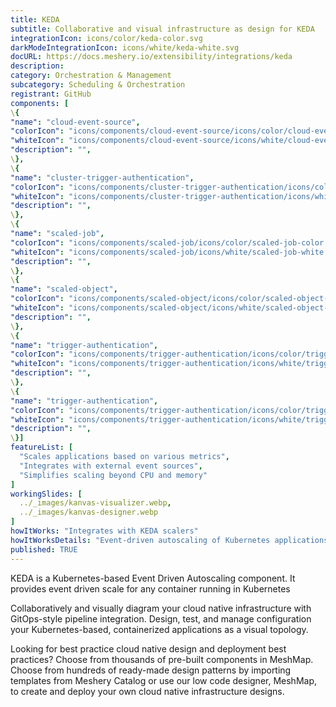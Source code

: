 ```yaml
---
title: KEDA
subtitle: Collaborative and visual infrastructure as design for KEDA
integrationIcon: icons/color/keda-color.svg
darkModeIntegrationIcon: icons/white/keda-white.svg
docURL: https://docs.meshery.io/extensibility/integrations/keda
description: 
category: Orchestration & Management
subcategory: Scheduling & Orchestration
registrant: GitHub
components: [
\{
"name": "cloud-event-source",
"colorIcon": "icons/components/cloud-event-source/icons/color/cloud-event-source-color.svg",
"whiteIcon": "icons/components/cloud-event-source/icons/white/cloud-event-source-white.svg",
"description": "",
\},
\{
"name": "cluster-trigger-authentication",
"colorIcon": "icons/components/cluster-trigger-authentication/icons/color/cluster-trigger-authentication-color.svg",
"whiteIcon": "icons/components/cluster-trigger-authentication/icons/white/cluster-trigger-authentication-white.svg",
"description": "",
\},
\{
"name": "scaled-job",
"colorIcon": "icons/components/scaled-job/icons/color/scaled-job-color.svg",
"whiteIcon": "icons/components/scaled-job/icons/white/scaled-job-white.svg",
"description": "",
\},
\{
"name": "scaled-object",
"colorIcon": "icons/components/scaled-object/icons/color/scaled-object-color.svg",
"whiteIcon": "icons/components/scaled-object/icons/white/scaled-object-white.svg",
"description": "",
\},
\{
"name": "trigger-authentication",
"colorIcon": "icons/components/trigger-authentication/icons/color/trigger-authentication-color.svg",
"whiteIcon": "icons/components/trigger-authentication/icons/white/trigger-authentication-white.svg",
"description": "",
\},
\{
"name": "trigger-authentication",
"colorIcon": "icons/components/trigger-authentication/icons/color/trigger-authentication-color.svg",
"whiteIcon": "icons/components/trigger-authentication/icons/white/trigger-authentication-white.svg",
"description": "",
\}]
featureList: [
  "Scales applications based on various metrics",
  "Integrates with external event sources",
  "Simplifies scaling beyond CPU and memory"
]
workingSlides: [
  ../_images/kanvas-visualizer.webp,
  ../_images/kanvas-designer.webp
]
howItWorks: "Integrates with KEDA scalers"
howItWorksDetails: "Event-driven autoscaling of Kubernetes applications"
published: TRUE
---
```

<p>
 KEDA is a Kubernetes-based Event Driven Autoscaling component. It provides event driven scale for any container running in Kubernetes 
</p>
<p>
    Collaboratively and visually diagram your cloud native infrastructure with GitOps-style pipeline integration. Design, test, and manage configuration your Kubernetes-based, containerized applications as a visual topology.
</p>
<p>
    Looking for best practice cloud native design and deployment best practices? Choose from thousands of pre-built components in MeshMap. Choose from hundreds of ready-made design patterns by importing templates from Meshery Catalog or use our low code designer, MeshMap, to create and deploy your own cloud native infrastructure designs.
</p>
